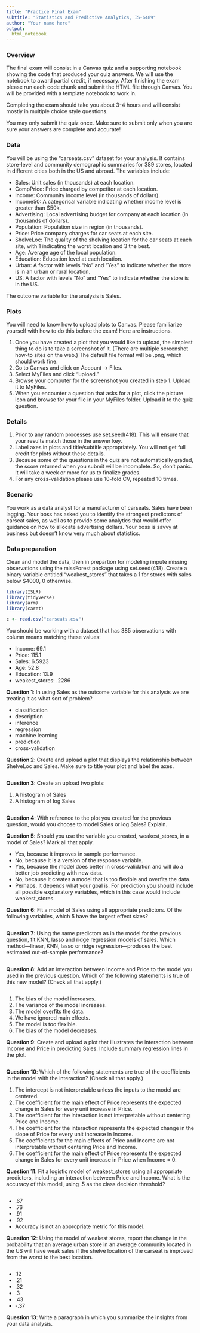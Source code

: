 ```yaml
---
title: "Practice Final Exam"
subtitle: "Statistics and Predictive Analytics, IS-6489"
author: "Your name here"
output:
  html_notebook
---
```


### Overview 
The final exam will consist in a Canvas quiz and a supporting notebook showing the code that produced your quiz answers.  We will use the notebook to award partial credit, if necessary. After finishing the exam please run each code chunk and submit the HTML file through Canvas. You will be provided with a template notebook to work in.

Completing the exam should take you about 3-4 hours and will consist mostly in multiple choice style questions.  

You may only submit the quiz once.  Make sure to submit only when you are sure your answers are complete and accurate!

### Data

You will be using the "carseats.csv" dataset for your analysis.  It contains store-level and community demographic summaries for 389 stores, located in different cities both in the US and abroad.  The variables include:

- Sales: Unit sales (in thousands) at each location.
- CompPrice: Price charged by competitor at each location.
- Income: Community income level (in thousands of dollars).
- Income50:  A categorical variable indicating whether income level is greater than $50k.
- Advertising: Local advertising budget for company at each location (in thousands of dollars).
- Population: Population size in region (in thousands).
- Price: Price company charges for car seats at each site.
- ShelveLoc: The quality of the shelving location for the car seats at each site, with 1 indicating the worst location and 3 the best.
- Age: Average age of the local population.
- Education: Education level at each location.
- Urban: A factor with levels "No" and "Yes" to indicate whether the store is in an urban or rural location.
- US: A factor with levels "No" and "Yes" to indicate whether the store is in the US.

The outcome variable for the analysis is Sales.

### Plots

You will need to know how to upload plots to Canvas.  Please familiarize yourself with how to do this before the exam!  Here are instructions.

1.  Once you have created a plot that you would like to upload, the simplest thing to do is to take a screenshot of it. (There are multiple screenshot how-to sites on the web.) The default file format will be .png, which should work fine.
2. Go to Canvas and click on Account -> Files.
3. Select MyFiles and click "upload."
4. Browse your computer for the screenshot you created in step 1. Upload it to MyFiles.
5. When you encounter a question that asks for a plot, click the picture icon and browse for your file in your MyFiles folder.  Upload it to the quiz question.

### Details

1. Prior to any random processes use set.seed(418).  This will ensure that your results match those in the answer key. 
2. Label axes in plots and title/subtitle appropriately. You will not get full credit for plots without these details.
3. Because some of the questions in the quiz are not automatically graded, the score returned when you submit will be incomplete.  So, don't panic. It will take a week or more for us to finalize grades.
4. For any cross-validation please use 10-fold CV, repeated 10 times.

### Scenario

You work as a data analyst for a manufacturer of carseats.  Sales have been lagging. Your boss has asked you to identify the strongest predictors of carseat sales, as well as to provide some analytics that would offer guidance on how to allocate advertising dollars. Your boss is savvy at business but doesn't know very much about statistics.

### Data preparation

Clean and model the data, then in prepartion for modeling impute missing observations using the missForest package using set.seed(418).  Create a binary variable entitled "weakest_stores" that takes a 1 for stores with sales below $4000, 0 otherwise. 

```r
library(ISLR)
library(tidyverse)
library(arm)
library(caret)

c <- read.csv("carseats.csv")

```


You should be working with a dataset that has 385 observations with column means matching these values:

- Income: 69.1
- Price: 115.1
- Sales: 6.5923
- Age: 52.8
- Education: 13.9
- weakest_stores: .2286

**Question 1**:  In using Sales as the outcome variable for this analysis we are treating it as what sort of problem?

- classification
- description
- inference
- regression
- machine learning
- prediction
- cross-validation

**Question 2**:  Create and upload a plot that displays the relationship between ShelveLoc and Sales. Make sure to title your plot and label the axes.

```r

```

**Question 3**: Create an upload two plots:

1. A histogram of Sales
2. A histogram of log Sales

```r

```

**Question 4**: With reference to the plot you created for the previous question, would you choose to model Sales or log Sales?  Explain.

**Question 5**: Should you use the variable you created, weakest_stores, in a model of Sales?  Mark all that apply.

- Yes, because it improves in sample performance.
- No, because it is a version of the response variable.
- Yes, because the model does better in cross-validation and will do a better job predicting with new data.
- No, because it creates a model that is too flexible and overfits the data.
- Perhaps.  It depends what your goal is.  For prediction you should include all possible explanatory variables, which in this case would include weakest_stores.

**Question 6**:  Fit a model of Sales using all appropriate predictors. Of the following variables, which 5 have the largest effect sizes?

```r

```

**Question 7**:  Using the same predictors as in the model for the previous question, fit KNN, lasso and ridge regression models of sales.  Which method---linear, KNN, lasso or ridge regression---produces the best estimated out-of-sample performance?

```r

```

**Question 8**: Add an interaction between Income and  Price to the model you used in the previous question. Which of the following statements is true of this new model? (Check all that apply.)

```r

```

1. The bias of the model increases.
2. The variance of the model increases.
3. The model overfits the data.
4. We have ignored main effects.
5. The model is too flexible.
6. The bias of the model decreases.

**Question 9**: Create and upload a plot that illustrates the interaction between Income and Price in predicting Sales. Include summary regression lines in the plot.

```r

```

**Question 10**: Which of the following statements are true of the coefficients in the model with the interaction? (Check all that apply.)

1. The intercept is not interpretable unless the inputs to the model are centered.
2. The coefficient for the main effect of Price represents the expected change in Sales for every unit increase in Price.
3. The coefficient for the interaction is not interpretable without centering Price and Income.
4. The coefficient for the interaction represents the expected change in the slope of Price for every unit increase in Income.  
5. The coefficients for the main effects of Price and Income are not interpretable without centering Price and Income.
6. The coefficient for the main effect of Price represents the expected change in Sales for every unit increase in Price when Income = 0. 


**Question 11**: Fit a logistic model of weakest_stores using all appropriate predictors, including an interaction between Price and Income.  What is the accuracy of this model, using .5 as the class decision threshold?

```r

```

- .67
- .76
- .91
- .92
- Accuracy is not an appropriate metric for this model.

**Question 12**:  Using the model of weakest stores, report the change in the probability that an average urban store in an average community located in the US will have weak sales if the shelve location of the carseat is improved from the worst to the best location. 

```r

```

- .12
- .21
- .32
- .3
- .43
- -.37

**Question 13**:  Write a paragraph in which you summarize the insights from your data analysis.

